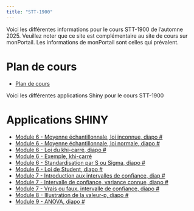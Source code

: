 ```yaml
---
title: "STT-1900"
---
```



Voici les différentes informations pour le cours STT-1900 de l'automne 2025. Veuillez noter que ce site est complémentaire au site de cours sur monPortail. Les informations de monPortail sont celles qui prévalent.

# Plan de cours
-   [Plan de cours](../STT-1900/plan_STT-1900.pdf){target="_blank"} <!-- target blank ouvre un nouvel onglet -->

Voici les différentes applications Shiny pour le cours STT-1900

# Applications SHINY

-   [Module 6 - Moyenne échantillonnale, loi inconnue, diapo #](https://jmiron.shinyapps.io/MoyEchExp/){target="_blank"}
-   [Module 6 - Moyenne échantillonnale, loi normale, diapo #](https://jmiron.shinyapps.io/MoyEchNorm/){target="_blank"}
-   [Module 6 - Loi du khi-carré, diapo #](https://jmiron.shinyapps.io/KhiCarre/){target="_blank"}
-   [Module 6 - Exemple, khi-carré](https://jmiron.shinyapps.io/ExempleKhiCarre/){target="_blank"}
-   [Module 6 - Standardisation par S ou Sigma, diapo #](https://jmiron.shinyapps.io/StdSvSigma/){target="_blank"}
-   [Module 6 - Loi de Student, diapo #](https://jmiron.shinyapps.io/Student/){target="_blank"}
-   [Module 7 - Introduction aux intervalles de confiance, diap #](https://jmiron.shinyapps.io/ICintro/){target="_blank"}
-   [Module 7 - Intervalle de confiance, variance connue, diapo #](https://jmiron.shinyapps.io/ICVarConnue/){target="_blank"}
-   [Module 7 - Vrais ou faux, intervalle de confiance, diapo #](https://jmiron.shinyapps.io/VFVarConnue/){target="_blank"}
-   [Module 8 - Illustration de la valeur-p, diapo #](https://jmiron.shinyapps.io/ICVarInconnue/){target="_blank"}
-   [Module 9 - ANOVA, diapo #](https://jmiron.shinyapps.io/ANOVA/){target="_blank"}
